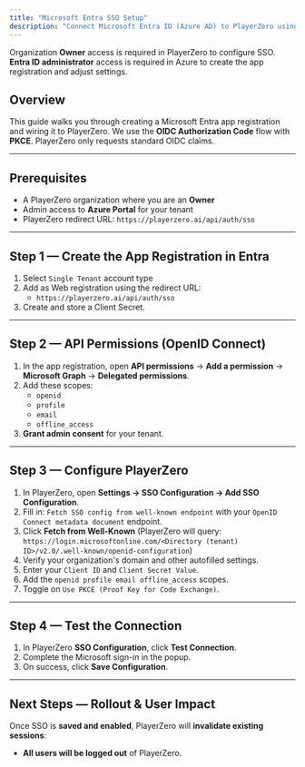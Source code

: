 ```yaml
---
title: "Microsoft Entra SSO Setup"
description: "Connect Microsoft Entra ID (Azure AD) to PlayerZero using OpenID Connect (OIDC) with the authorization code flow."
---
```


<Note>Organization **Owner** access is required in PlayerZero to configure SSO. **Entra ID administrator** access is required in Azure to create the app registration and adjust settings.</Note>

## Overview

This guide walks you through creating a Microsoft Entra app registration and wiring it to PlayerZero. We use the **OIDC Authorization Code** flow with **PKCE**. PlayerZero only requests standard OIDC claims.

---

## Prerequisites

- A PlayerZero organization where you are an **Owner**
- Admin access to **Azure Portal** for your tenant
- PlayerZero redirect URL: `https://playerzero.ai/api/auth/sso`
---

## Step 1 — Create the App Registration in Entra
1. Select `Single Tenant` account type
2. Add as Web registration using the redirect URL:
   - `https://playerzero.ai/api/auth/sso` 
3. Create and store a Client Secret.

---

## Step 2 — API Permissions (OpenID Connect)

1. In the app registration, open **API permissions** → **Add a permission** → **Microsoft Graph** → **Delegated permissions**.
2. Add these scopes:
   - `openid` 
   - `profile` 
   - `email` 
   - `offline_access` 
3. **Grant admin consent** for your tenant.

---

## Step 3 — Configure PlayerZero

1. In PlayerZero, open **Settings → SSO Configuration → Add SSO Configuration**.
2. Fill in: `Fetch SSO config from well-known endpoint` with your `OpenID Connect metadata document` endpoint.
3. Click **Fetch from Well-Known** (PlayerZero will query: `https://login.microsoftonline.com/<Directory (tenant) ID>/v2.0/.well-known/openid-configuration`)
4. Verify your organization's domain and other autofilled settings.
5. Enter your `Client ID` and `Client Secret Value`.
6. Add the `openid profile email offline_access` scopes.
7. Toggle on `Use PKCE (Proof Key for Code Exchange)`.

---

## Step 4 — Test the Connection

1. In PlayerZero **SSO Configuration**, click **Test Connection**.
2. Complete the Microsoft sign-in in the popup.
3. On success, click **Save Configuration**.

---

## Next Steps — Rollout & User Impact

Once SSO is **saved and enabled**, PlayerZero will **invalidate existing sessions**:

- **All users will be logged out** of PlayerZero.
